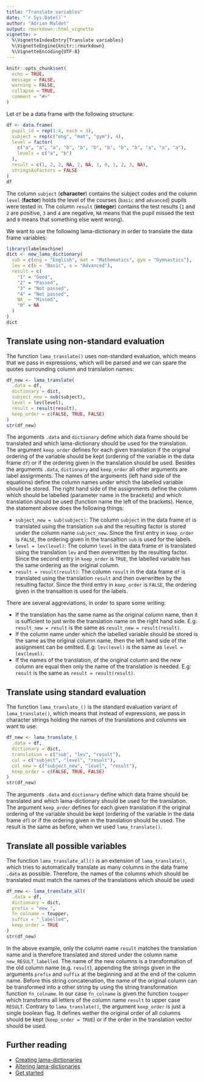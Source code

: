 ```yaml
---
title: "Translate variables"
date: "`r Sys.Date()`"
author: "Adrian Maldet"
output: rmarkdown::html_vignette
vignette: >
  %\VignetteIndexEntry{Translate variables}
  %\VignetteEngine{knitr::rmarkdown}
  %\VignetteEncoding{UTF-8}
---
```


```r
knitr::opts_chunk$set(
  echo = TRUE,
  message = FALSE,
  warning = FALSE,
  collapse = TRUE,
  comment = "#>"
)
```

Let `df` be a data frame with the following structure:
```r
df <- data.frame(
  pupil_id = rep(1:4, each = 3),
  subject = rep(c("eng", "mat", "gym"), 4),
  level = factor(
    c("a", "a", "a", "b", "b", "b", "b", "b", "b", "a", "a", "a"),
    levels = c("a", "b")
  ),
  result = c(1, 2, 2, NA, 2, NA, 1, 0, 1, 2, 3, NA),
  stringsAsFactors = FALSE
)
df
```

The column `subject` (**character**) contains the subject codes and the column
`level` (**factor**) holds the level of the courses (`basic` and `advanced`)
pupils were tested in. The column `result` (**integer**) contains the
test results (`1` and `2` are positive, `3` and `4` are negative, `NA` means
that the pupil missed the test and `0` means that something else went wrong). 

We want to use the following lama-dictionary in order to translate the data
frame variables:
```r
library(labelmachine)
dict <- new_lama_dictionary(
  sub = c(eng = "English", mat = "Mathematics", gym = "Gymnastics"),
  lev = c(b = "Basic", a = "Advanced"),
  result = c(
    "1" = "Good",
    "2" = "Passed",
    "3" = "Not passed",
    "4" = "Not passed",
    NA_ = "Missed",
    "0" = NA
  )
)
dict
```

## Translate using non-standard evaluation

The function `lama_translate()` uses non-standard evaluation, which means that
we pass in expressions, which will be parsed and we can spare the quotes surrounding 
column and translation names:

```r
df_new <- lama_translate(
  .data = df,
  dictionary = dict,
  subject_new = sub(subject),
  level = lev(level),
  result = result(result),
  keep_order = c(FALSE, TRUE, FALSE)
)
str(df_new)
```

The arguments `.data` and `dictionary` define which data frame should be
translated and which lama-dictionary should be used for the translation.
The argument `keep_order` defines for each given translation if the
original ordering of the variable should be kept (ordering of the variable
in the data frame `df`) or if the ordering given in the translation should be
used.
Besides the arguments `.data`, `dictionary` and `keep_order` all other
arguments are label assignments. The names of the arguments
(left hand side of the equations) define the column names under which the
labelled variable should be stored. The right hand side
of the assignments define the column which should be labelled
(parameter name in the brackets) and which 
translation should be used (function name the left of the brackets).
Hence, the statement above does the following things:

* `subject_new = sub(subject)`: The column `subject` in the data frame `df` is
  translated using the translation `sub` and the resulting factor is stored
  under the column name `subject_new`. Since the first entry in `keep_order` is
  `FALSE`, the ordering given in the transaltion `sub` is used for the labels.
* `level = lev(level)`: The column `level` in the data frame `df` is translated
  using the translation `lev` and then overwritten by the resulting factor.
  Since the second entry in `keep_order` is `TRUE`, the labelled variable
  has the same ordering as the original column.
* `result = result(result)`: The column `result` in the data frame `df` is
  translated using the translation `result` and then overwritten by the
  resulting factor. Since the third entry in `keep_order` is
  `FALSE`, the ordering given in the transaltion is used for the labels.

There are several aggreviations, in order to spare some writing:

* If the translation has the same name as the original column name, then
  it is sufficient to just write the translation name on the right hand side.
  E.g: `result_new = result` is the same as `result_new = result(result)`.
* If the column name under which the labelled variable should be stored is the
  same as the original column name, then
  the left hand side of the assignment can be omitted.
  E.g: `lev(level)` is the same as `level = lev(level)`.
* If the names of the translation, of the original column and the new column 
  are equal then only the name of the translation is needed.
  E.g: `result` is the same as `result = result(result)`.

## Translate using standard evaluation

The function `lama_translate_()` is the standard evaluation variant of 
`lama_translate()`, which means that instead of expressions, we pass in 
character strings holding the names of the translations and columns we want
to use:

```r
df_new <- lama_translate_(
  .data = df,
  dictionary = dict,
  translation = c("sub", "lev", "result"),
  col = c("subject", "level", "result"),
  col_new = c("subject_new", "level", "result"),
  keep_order = c(FALSE, TRUE, FALSE)
)
str(df_new)
```

The arguments `.data` and `dictionary` define which data frame should be
translated and which lama-dictionary should be used for the translation.
The argument `keep_order` defines for each given translation if the
original ordering of the variable should be kept (ordering of the variable
in the data frame `df`) or if the ordering given in the translation should be
used. The result is the same as before, when we used `lama_translate()`.

## Translate all possible variables

The function `lama_translate_all()` is an extension of `lama_translate()`,
which tries to automatically translate as many columns in the 
data frame `.data` as possible.
Therefore, the names of the columns which should be translated must match
the names of the translations which should be used:

```r
df_new <- lama_translate_all(
  .data = df,
  dictionary = dict,
  prefix = "new_",
  fn_colname = toupper,
  suffix = "_labelled",
  keep_order = TRUE
)
str(df_new)
```

In the above example, only the column name `result` matches the translation
name and is therefore translated and stored under the column name
`new_RESULT_labelled`. The name of the new columns is a transformation of
the old column name (e.g. `result`), appending the strings given in the
arguments `prefix` and `suffix` at the beginning and at the end of the
column name. Before this string concatenation, the name of the original
column can be transformed into a other string by using the string
transformation function `fn_colname`. In our case `fn_colname` is given
the function `toupper` which transforms all letters of the column name `result`
to upper case `RESULT`.
Contrary to `lama_translate()`, the argument `keep_order` is just a single
boolean flag. It defines wether the original order of all columns should
be kept (`keep_order = TRUE`)
or if the order in the translation vector should be used.

## Further reading

* [Creating lama-dictionaries]
* [Altering lama-dictionaries]
* [Get started]

[Get started]: https://a-maldet.github.io/labelmachine/articles/labelmachine.html
[Creating lama-dictionaries]: https://a-maldet.github.io/labelmachine/articles/create_dictionaries.html
[Altering lama-dictionaries]: https://a-maldet.github.io/labelmachine/articles/alter_dictionaries.html
[Translating variables]: https://a-maldet.github.io/labelmachine/articles/translate.html

